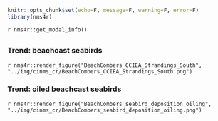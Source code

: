```r
knitr::opts_chunk$set(echo=F, message=F, warning=F, error=F)
library(nms4r)
```

`r nms4r::get_modal_info()`

## {.tabset}

### Trend: beachcast seabirds

`r nms4r::render_figure("BeachCombers_CCIEA_Strandings_South", "../img/cinms_cr/BeachCombers_CCIEA_Strandings_South.png")`

### Trend: oiled beachcast seabirds

`r nms4r::render_figure("BeachCombers_seabird_deposition_oiling", "../img/cinms_cr/BeachCombers_seabird_deposition_oiling.png")`
